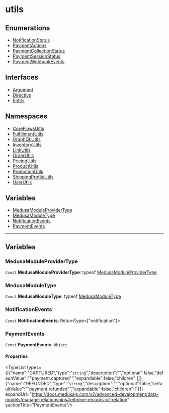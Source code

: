 
# utils

## Enumerations

- [NotificationStatus](../../utils/enums/utils.NotificationStatus/page.mdx)
- [PaymentActions](../../utils/enums/utils.PaymentActions/page.mdx)
- [PaymentCollectionStatus](../../utils/enums/utils.PaymentCollectionStatus/page.mdx)
- [PaymentSessionStatus](../../utils/enums/utils.PaymentSessionStatus/page.mdx)
- [PaymentWebhookEvents](../../utils/enums/utils.PaymentWebhookEvents/page.mdx)

## Interfaces

- [Argument](../../utils/interfaces/utils.Argument/page.mdx)
- [Directive](../../utils/interfaces/utils.Directive/page.mdx)
- [Entity](../../utils/interfaces/utils.Entity/page.mdx)

## Namespaces

- [CoreFlowsUitls](../../utils/utils.CoreFlowsUitls/page.mdx)
- [FulfillmentUtils](../../utils/utils.FulfillmentUtils/page.mdx)
- [GraphQLUtils](../../utils/utils.GraphQLUtils/page.mdx)
- [InventoryUtils](../../utils/utils.InventoryUtils/page.mdx)
- [LinkUtils](../../utils/utils.LinkUtils/page.mdx)
- [OrderUtils](../../utils/utils.OrderUtils/page.mdx)
- [PricingUtils](../../utils/utils.PricingUtils/page.mdx)
- [ProductUtils](../../utils/utils.ProductUtils/page.mdx)
- [PromotionUtils](../../utils/utils.PromotionUtils/page.mdx)
- [ShippingProfileUtils](../../utils/utils.ShippingProfileUtils/page.mdx)
- [UserUtils](../../utils/utils.UserUtils/page.mdx)

## Variables

- [MedusaModuleProviderType](page.mdx#medusamoduleprovidertype)
- [MedusaModuleType](page.mdx#medusamoduletype)
- [NotificationEvents](page.mdx#notificationevents)
- [PaymentEvents](page.mdx#paymentevents)

___

## Variables

### MedusaModuleProviderType

 `Const` **MedusaModuleProviderType**: typeof [MedusaModuleProviderType](page.mdx#medusamoduleprovidertype)

### MedusaModuleType

 `Const` **MedusaModuleType**: typeof [MedusaModuleType](page.mdx#medusamoduletype)

### NotificationEvents

 `Const` **NotificationEvents**: ReturnType&#60;["notification"]&#62;

### PaymentEvents

 `Const` **PaymentEvents**: `Object`

#### Properties

<TypeList types={[{"name":"CAPTURED","type":"`string`","description":"","optional":false,"defaultValue":"\"payment.captured\"","expandable":false,"children":[]},{"name":"REFUNDED","type":"`string`","description":"","optional":false,"defaultValue":"\"payment.refunded\"","expandable":false,"children":[]}]} expandUrl="https://docs.medusajs.com/v2/advanced-development/data-models/manage-relationships#retrieve-records-of-relation" sectionTitle="PaymentEvents"/>
